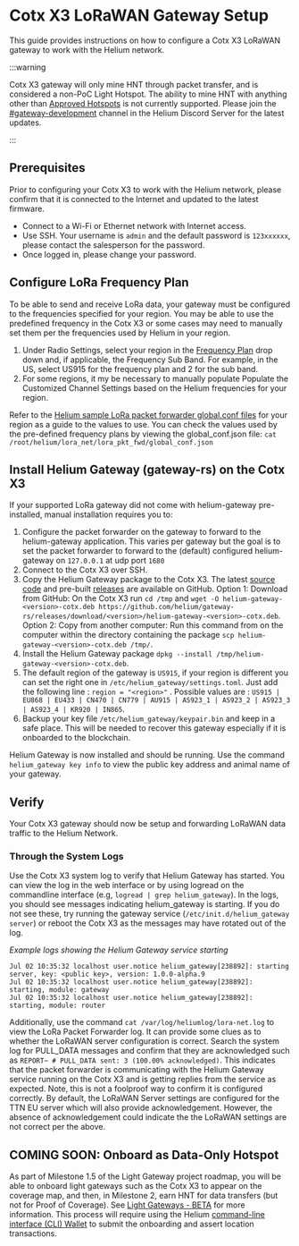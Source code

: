 # Cotx X3 LoRaWAN Gateway Setup

This guide provides instructions on how to configure a Cotx X3 LoRaWAN gateway to work with the Helium network.

:::warning

Cotx X3 gateway will only mine HNT through packet transfer, and is considered a non-PoC Light Hotspot. The ability to mine HNT with anything other than [Approved Hotspots](https://helium.com/mine) is not currently supported. Please join the [#gateway-development](https://discord.gg/helium) channel in the Helium Discord Server for the latest updates.

:::

## Prerequisites

Prior to configuring your Cotx X3 to work with the Helium network, please confirm that it is connected to the Internet and updated to the latest firmware. 

- Connect to a Wi-Fi or Ethernet network with Internet access.
- Use SSH. Your username is `admin` and the default password is `123xxxxxx`, please contact the salesperson for the password.
- Once logged in, please change your password.

## Configure LoRa Frequency Plan

To be able to send and receive LoRa data, your gateway must be configured to the frequencies specified for your region. You may be able to use the predefined frequency in the Cotx X3 or some cases may need to manually set them per the frequencies used by Helium in your region.

1. Under Radio Settings, select your region in the [Frequency Plan](https://docs.helium.com/lorawan-on-helium/frequency-plans) drop down and, if applicable, the Frequency Sub Band. For example, in the US, select US915 for the frequency plan and 2 for the sub band.
2. For some regions, it my be necessary to manually populate Populate the Customized Channel Settings based on the Helium frequencies for your region.

Refer to the [Helium sample LoRa packet forwarder global.conf files](https://github.com/helium/sx1302_hal/tree/helium/hotspot/packet_forwarder) for your region as a guide to the values to use. You can check the values used by the pre-defined frequency plans by viewing the global_conf.json file: `cat /root/helium/lora_net/lora_pkt_fwd/global_conf.json`

## Install Helium Gateway (gateway-rs) on the Cotx X3

If your supported LoRa gateway did not come with helium-gateway pre-installed, manual installation requires you to:

1. Configure the packet forwarder on the gateway to forward to the helium-gateway application. This varies per gateway but the goal is to set the packet forwarder to forward to the (default) configured helium-gateway on `127.0.0.1` at udp port `1680`
2. Connect to the Cotx X3 over SSH. 
3. Copy the Helium Gateway package to the Cotx X3. The latest [source code](https://github.com/helium/gateway-rs) and pre-built [releases](https://github.com/helium/gateway-rs/releases) are available on GitHub. Option 1: Download from GitHub: On the Cotx X3 run `cd /tmp` and `wget -O helium-gateway-<version>-cotx.deb https://github.com/helium/gateway-rs/releases/download/<version>/helium-gateway-<version>-cotx.deb`. Option 2: Copy from another computer: Run this command from on the computer within the directory containing the package `scp helium-gateway-<version>-cotx.deb /tmp/`.
4. Install the Helium Gateway package `dpkg --install /tmp/helium-gateway-<version>-cotx.deb`.
5. The default region of the gateway is `US915`, if your region is different you can set the right one in `/etc/helium_gateway/settings.toml`. Just add the following line : `region = "<region>"` . Possible values are : `US915 | EU868 | EU433 | CN470 | CN779 | AU915 | AS923_1 | AS923_2 | AS923_3 | AS923_4 | KR920 | IN865`.
6. Backup your key file `/etc/helium_gateway/keypair.bin` and keep in a safe place. This will be needed to recover this gateway especially if it is onboarded to the blockchain.

Helium Gateway is now installed and should be running. Use the command `helium_gateway key info` to view the public key address and animal name of your gateway. 

## Verify

Your Cotx X3 gateway should now be setup and forwarding LoRaWAN data traffic to the Helium Network.

### Through the System Logs

Use the Cotx X3 system log to verify that Helium Gateway has started. You can view the log in the web interface or by using logread on the commandline interface (e.g, `logread | grep helium_gateway`). In the logs, you should see messages indicating helium_gateway is starting. If you do not see these, try running the gateway service (`/etc/init.d/helium_gateway server`) or reboot the Cotx X3 as the messages may have rotated out of the log.

*Example logs showing the Helium Gateway service starting*

```
Jul 02 10:35:32 localhost user.notice helium_gateway[238892]: starting server, key: <public key>, version: 1.0.0-alpha.9
Jul 02 10:35:32 localhost user.notice helium_gateway[238892]: starting, module: gateway
Jul 02 10:35:32 localhost user.notice helium_gateway[238892]: starting, module: router
```

Additionally, use the command `cat /var/log/heliumlog/lora-net.log` to view the LoRa Packet Forwarder log. It can provide some clues as to whether the LoRaWAN server configuration is correct. Search the system log for PULL_DATA messages and confirm that they are acknowledged such as `REPORT~ # PULL_DATA sent: 3 (100.00% acknowledged)`. This indicates that the packet forwarder is communicating with the Helium Gateway service running on the Cotx X3 and is getting replies from the service as expected. Note, this is not a foolproof way to confirm it is configured correctly. By default, the LoRaWAN Server settings are configured for the TTN EU server which will also provide acknowledgement. However, the absence of acknowledgement could indicate the the LoRaWAN settings are not correct per the above.

## COMING SOON: Onboard as Data-Only Hotspot

As part of Milestone 1.5 of the Light Gateway project roadmap, you will be able to onboard light gateways such as the Cotx X3 to appear on the coverage map, and then, in Milestone 2, earn HNT for data transfers (but not for Proof of Coverage). See [Light Gateways - BETA](https://docs.helium.com/use-the-network/light-hotspots) for more information. This process will require using the Helium [command-line interface (CLI) Wallet](https://github.com/helium/helium-wallet-rs) to submit the onboarding and assert location transactions.
